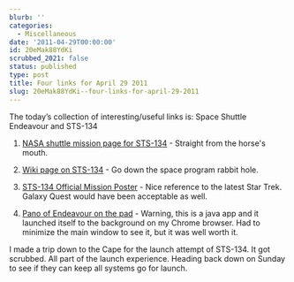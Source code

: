 ```yaml
---
blurb: ''
categories:
  - Miscellaneous
date: '2011-04-29T00:00:00'
id: 20eMak88YdKi
scrubbed_2021: false
status: published
type: post
title: Four links for April 29 2011
slug: 20eMak88YdKi--four-links-for-april-29-2011
---
```


The today’s collection of interesting/useful links is: Space Shuttle Endeavour and STS-134

1. [NASA shuttle mission page for STS-134](http://www.nasa.gov/mission_pages/shuttle/shuttlemissions/sts134/index.html) - Straight from the horse's mouth.

2. [Wiki page on STS-134](http://en.wikipedia.org/wiki/STS-134) - Go down the space program rabbit hole.

3. [STS-134 Official Mission Poster](http://en.wikipedia.org/wiki/File:NASA_STS-134_Official_Mission_Poster.jpg) - Nice reference to the latest Star Trek. Galaxy Quest would have been acceptable as well. 

4. [Pano of Endeavour on the pad](http://nasatech.net/STS134Tail110311/) - Warning, this is a java app and it launched itself to the background on my Chrome browser. Had to minimize the main window to see it, but it was well worth it. 

I made a trip down to the Cape for the launch attempt of STS-134. It got scrubbed. All part of the launch experience. Heading back down on Sunday to see if they can keep all systems go for launch.
